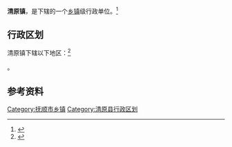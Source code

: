 {{中国乡级行政区|21/04/23/100/000}}

'''清原镇'''，是{{PRC admin/fullname|21/04/23/100/000|3}}下辖的一个[[乡镇|乡镇]]级行政单位。<ref>{{PRC admin/ref sgc|{{PRC admin/parent|21/04/23/100/000}}}}</ref>

== 行政区划 ==

清原镇下辖以下地区：<ref>{{PRC admin/ref sgc|21/04/23/100/000}}</ref>

{{PRC admin/children|21/04/23/100/000}}。

== 参考资料 ==

{{reflist}}

{{清原满族自治县行政区划}}
{{辽宁行政区划小作品}}

[[Category:抚顺市乡镇|Category:抚顺市乡镇]]
[[Category:清原县行政区划|Category:清原县行政区划]]